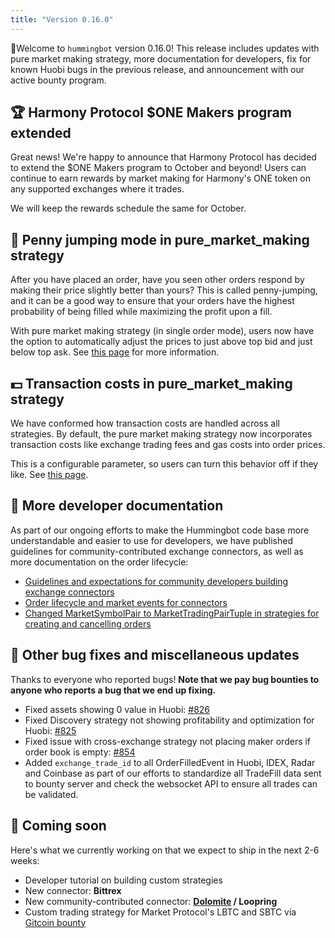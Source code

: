 ```yaml
---
title: "Version 0.16.0"
---
```


🚀Welcome to `hummingbot` version 0.16.0! This release includes updates with pure market making strategy, more documentation for developers, fix for known Huobi bugs in the previous release, and announcement with our active bounty program.

## 🏆 Harmony Protocol $ONE Makers program extended

Great news! We're happy to announce that Harmony Protocol has decided to extend the \$ONE Makers program to October and beyond! Users can continue to earn rewards by market making for Harmony's ONE token on any supported exchanges where it trades.

We will keep the rewards schedule the same for October.

## 🏃 Penny jumping mode in **pure_market_making** strategy

After you have placed an order, have you seen other orders respond by making their price slightly better than yours? This is called penny-jumping, and it can be a good way to ensure that your orders have the highest probability of being filled while maximizing the profit upon a fill.

With pure market making strategy (in single order mode), users now have the option to automatically adjust the prices to just above top bid and just below top ask. See [this page](/strategies/order-optimization/) for more information.

## 💵 Transaction costs in **pure_market_making** strategy

We have conformed how transaction costs are handled across all strategies. By default, the pure market making strategy now incorporates transaction costs like exchange trading fees and gas costs into order prices.

This is a configurable parameter, so users can turn this behavior off if they like. See [this page](/strategies/add-transaction-costs/).

## 📝 More developer documentation

As part of our ongoing efforts to make the Hummingbot code base more understandable and easier to use for developers, we have published guidelines for community-contributed exchange connectors, as well as more documentation on the order lifecycle:

- [Guidelines and expectations for community developers building exchange connectors](/developer/tutorial/#order-lifecycle-flowchart)
- [Order lifecycle and market events for connectors](/developer/tutorial/#order-lifecycle-and-market-events)
- [Changed MarketSymbolPair to MarketTradingPairTuple in strategies for creating and cancelling orders](/developer/strategies-overview/#creating-and-cancelling-orders)

## 🐞 Other bug fixes and miscellaneous updates

Thanks to everyone who reported bugs! **Note that we pay bug bounties to anyone who reports a bug that we end up fixing.**

- Fixed assets showing 0 value in Huobi: [#826](https://github.com/CoinAlpha/hummingbot/issues/826)
- Fixed Discovery strategy not showing profitability and optimization for Huobi: [#825](https://github.com/CoinAlpha/hummingbot/issues/825)
- Fixed issue with cross-exchange strategy not placing maker orders if order book is empty: [#854](https://github.com/CoinAlpha/hummingbot/issues/854)
- Added `exchange_trade_id` to all OrderFilledEvent in Huobi, IDEX, Radar and Coinbase as part of our efforts to standardize all TradeFill data sent to bounty server and check the websocket API to ensure all trades can be validated.

## 🚀 Coming soon

Here's what we currently working on that we expect to ship in the next 2-6 weeks:

- Developer tutorial on building custom strategies
- New connector: **Bittrex**
- New community-contributed connector: **[Dolomite](https://dolomite.io/) / Loopring**
- Custom trading strategy for Market Protocol's LBTC and SBTC via [Gitcoin bounty](https://gitcoin.co/issue/MARKETProtocol/MARKETProtocol/230/3417)
